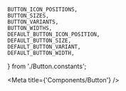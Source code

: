 

    BUTTON_ICON_POSITIONS,
    BUTTON_SIZES,
    BUTTON_VARIANTS,
    BUTTON_WIDTHS,
    DEFAULT_BUTTON_ICON_POSITION,
    DEFAULT_BUTTON_SIZE,
    DEFAULT_BUTTON_VARIANT,
    DEFAULT_BUTTON_WIDTH,
} from './Button.constants';

<Meta title={'Components/Button'} />

<ArgsTable of={Button} />

<Canvas hidden>
    <Story
        name="Default"
        args={{
            label: 'normal button',
            disabled: false,
            destructive: false,
            size: DEFAULT_BUTTON_SIZE,
            variant: DEFAULT_BUTTON_VARIANT,
            width: DEFAULT_BUTTON_WIDTH,
            icon: null,
            iconPosition: null,
        }}
        argTypes={{
            size: { options: BUTTON_SIZES, control: { type: 'select' } },
            variant: { options: BUTTON_VARIANTS, control: { type: 'select' } },
            width: { options: [...BUTTON_WIDTHS, 100, 200, 300, 400], control: { type: 'select' } },
            icon: { table: { disable: true } },
            iconPosition: { table: { disable: true } },
            className: { table: { disable: true } },
            onClick: { action: 'clicked' },
        }}
    >
        {(args) => <Button {...args} />}
    </Story>
    <Story
        name="Button with icon"
        args={{
            label: 'button with icon',
            disabled: false,
            destructive: false,
            size: DEFAULT_BUTTON_SIZE,
            variant: DEFAULT_BUTTON_VARIANT,
            width: DEFAULT_BUTTON_WIDTH,
            icon: DEFAULT_ICON_GLYPH,
            iconPosition: DEFAULT_BUTTON_ICON_POSITION,
        }}
        argTypes={{
            size: { options: BUTTON_SIZES, control: { type: 'select' } },
            variant: { options: BUTTON_VARIANTS, control: { type: 'select' } },
            width: { options: [...BUTTON_WIDTHS, 100, 200, 300, 400], control: { type: 'select' } },
            icon: { options: ICON_GLYPHS, control: { type: 'select' } },
            iconPosition: { options: BUTTON_ICON_POSITIONS, control: { type: 'select' } },
            className: { table: { disable: true } },
            onClick: { action: 'clicked' },
        }}
    >
        {(args) => <Button {...args} />}
    </Story>
</Canvas>
